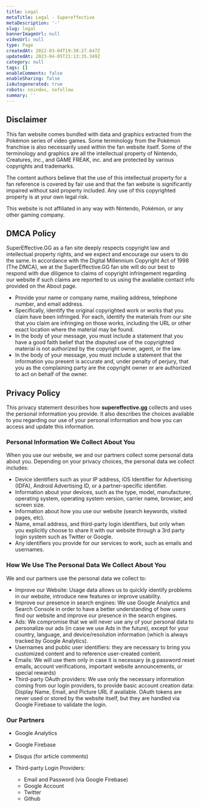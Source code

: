 ```yaml
---
title: Legal
metaTitle: Legal - Supereffective
metaDescription: '-'
slug: legal
bannerImageUrl: null
videoUrl: null
type: Page
createdAt: 2022-03-04T19:38:27.647Z
updatedAt: 2023-04-05T21:13:35.349Z
category: null
tags: []
enableComments: false
enableSharing: false
isAutogenerated: true
robots: noindex, nofollow
summary: ''
---
```


## Disclaimer

This fan website comes bundled with data and graphics extracted from the Pokémon series of video games. Some terminology from the Pokémon franchise is also necessarily used within the fan website itself. Some of the terminology and graphics are all the intellectual property of Nintendo, Creatures, inc., and GAME FREAK, inc. and are protected by various copyrights and trademarks.

The content authors believe that the use of this intellectual property for a fan reference is covered by fair use and that the fan website is significantly impaired without said property included. Any use of this copyrighted property is at your own legal risk.

This website is not affiliated in any way with Nintendo, Pokémon, or any other gaming company.

## DMCA Policy

SuperEffective.GG as a fan site deeply respects copyright law and intellectual property rights, and we expect and encourage our users to do the same. In accordance with the Digital Millennium Copyright Act of 1998 (The DMCA), we at the SuperEffective.GG fan site will do our best to respond with due diligence to claims of copyright infringement regarding our website if such claims are reported to us using the available contact info provided on the About page.

- Provide your name or company name, mailing address, telephone number, and email address.
- Specifically, identify the original copyrighted work or works that you claim have been infringed. For each, identify the materials from our site that you claim are infringing on those works, including the URL or other exact location where the material may be found.
- In the body of your message, you must include a statement that you have a good faith belief that the disputed use of the copyrighted material is not authorized by the copyright owner, agent, or the law.
- In the body of your message, you must include a statement that the information you present is accurate and, under penalty of perjury, that you as the complaining party are the copyright owner or are authorized to act on behalf of the owner.

## Privacy Policy

This privacy statement describes how **supereffective.gg** collects and uses the personal information you provide. It also describes the choices available to you regarding our use of your personal information and how you can access and update this information.

### Personal Information We Collect About You

When you use our website, we and our partners collect some personal data about you. Depending on your privacy choices, the personal data we collect includes:

- Device identifiers such as your IP address, iOS Identifier for Advertising (IDFA), Android Advertising ID, or a partner-specific identifier.
- Information about your devices, such as the type, model, manufacturer, operating system, operating system version, carrier name, browser, and screen size.
- Information about how you use our website (search keywords, visited pages, etc).
- Name, email address, and third-party login identifiers, but only when you explicitly choose to share it with our website through a 3rd party login system such as Twitter or Google.
- Any identifiers you provide for our services to work, such as emails and usernames.

### How We Use The Personal Data We Collect About You

We and our partners use the personal data we collect to:

- Improve our Website: Usage data allows us to quickly identify problems in our website, introduce new features or improve usability.
- Improve our presence in search engines: We use Google Analytics and Search Console in order to have a better understanding of how users find our website and improve our presence in the search engines.
- Ads: We compromise that we will never use any of your personal data to personalize our ads (in case we use Ads in the future), except for your country, language, and device/resolution information (which is always tracked by Google Analytics).
- Usernames and public user identifiers: they are necessary to bring you customized content and to reference user-created content.
- Emails: We will use them only in case it is necessary (e.g password reset emails, account verifications, important website announcements, or special rewards)
- Third-party OAuth providers: We use only the necessary information coming from our login providers, to provide basic account creation data: Display Name, Email, and Picture URL if available. OAuth tokens are never used or stored by the website itself, but they are handled via Google Firebase to validate the login.

### Our Partners

- Google Analytics
- Google Firebase
- Disqus (for article comments)
- Third-party Login Providers:

  - Email and Password (via Google Firebase)
  - Google Account
  - Twitter
  - Github
